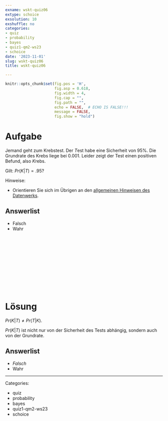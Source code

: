 ```yaml
---
exname: wskt-quiz06
extype: schoice
exsolution: 10
exshuffle: no
categories:
- quiz
- probability
- bayes
- quiz1-qm2-ws23
- schoice
date: '2023-11-01'
slug: wskt-quiz06
title: wskt-quiz06

---
```





```r
knitr::opts_chunk$set(fig.pos = 'H',
                      fig.asp = 0.618,
                      fig.width = 4,
                      fig.cap = "", 
                      fig.path = "",
                      echo = FALSE,  # ECHO IS FALSE!!!
                      message = FALSE,
                      fig.show = "hold")
```






# Aufgabe


Jemand geht zum Krebstest. Der *T*est habe eine Sicherheit von 95%. Die Grundrate des Krebs liege bei 0.001. Leider zeigt der Test einen positiven Befund, also *K*rebs.

Gilt: $Pr(K|T) = .95$?



Hinweise:

- Orientieren Sie sich im Übrigen an den [allgemeinen Hinweisen des Datenwerks](https://datenwerk.netlify.app/hinweise).


Answerlist
----------

* Falsch
* Wahr


</br>
</br>
</br>
</br>
</br>
</br>
</br>
</br>
</br>
</br>

# Lösung


$Pr(K|T) \ne Pr(T|K)$. 

$Pr(K|T)$ ist nicht nur von der Sicherheit des Tests abhängig, sondern auch von der Grundrate.


Answerlist
----------


* *Falsch*
* Wahr








---

Categories: 

- quiz
- probability
- bayes
- quiz1-qm2-ws23
- schoice

